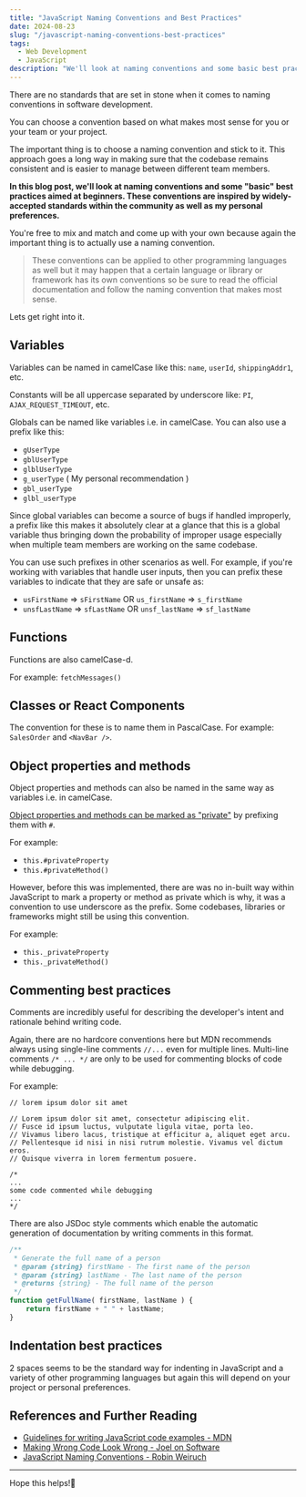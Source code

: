 ```yaml
---
title: "JavaScript Naming Conventions and Best Practices"
date: 2024-08-23
slug: "/javascript-naming-conventions-best-practices"
tags:
  - Web Development
  - JavaScript
description: "We'll look at naming conventions and some basic best practices aimed at beginners. These conventions are inspired by widely-accepted standards within the community as well as my personal preferences."
---
```


There are no standards that are set in stone when it comes to naming conventions in software development.

You can choose a convention based on what makes most sense for you or your team or your project. 

The important thing is to choose a naming convention and stick to it. This approach goes a long way in making sure that the codebase remains consistent and is easier to manage between different team members.

**In this blog post, we'll look at naming conventions and some "basic" best practices aimed at beginners. These conventions are inspired by widely-accepted standards within the community as well as my personal preferences.**

You're free to mix and match and come up with your own because again the important thing is to actually use a naming convention.

>These conventions can be applied to other programming languages as well but it may happen that a certain language or library or framework has its own conventions so be sure to read the official documentation and follow the naming convention that makes most sense.

Lets get right into it.

## Variables

Variables can be named in camelCase like this: `name`, `userId`, `shippingAddr1`, etc.

Constants will be all uppercase separated by underscore like: `PI`, `AJAX_REQUEST_TIMEOUT`, etc.

Globals can be named like variables i.e. in camelCase. You can also use a prefix like this:

- `gUserType` 
- `gblUserType`
- `glblUserType`
- `g_userType` ( My personal recommendation )
- `gbl_userType`
- `glbl_userType`  

Since global variables can become a source of bugs if handled improperly, a prefix like this makes it absolutely clear at a glance that this is a global variable thus bringing down the probability of improper usage especially when multiple team members are working on the same codebase.

You can use such prefixes in other scenarios as well. For example, if you're working with variables that handle user inputs, then you can prefix these variables to indicate that they are safe or unsafe as:

- `usFirstName` => `sFirstName` OR `us_firstName` => `s_firstName`
- `unsfLastName` => `sfLastName` OR `unsf_lastName` => `sf_lastName`

## Functions

Functions are also camelCase-d.

For example: `fetchMessages()`

## Classes or React Components

The convention for these is to name them in PascalCase. For example: `SalesOrder` and `<NavBar />`.

## Object properties and methods

Object properties and methods can also be named in the same way as variables i.e. in camelCase.

<a href="https://developer.mozilla.org/en-US/docs/Web/JavaScript/Reference/Classes/Private_properties" target="_blank">Object properties and methods can be marked as "private"</a> by prefixing them with `#`.

For example: 
- `this.#privateProperty` 
- `this.#privateMethod()`

However, before this was implemented, there are was no in-built way within JavaScript to mark a property or method as private which is why, it was a convention to use underscore as the prefix. Some codebases, libraries or frameworks might still be using this convention.

For example:
- `this._privateProperty`
- `this._privateMethod()`

## Commenting best practices

Comments are incredibly useful for describing the developer's intent and rationale behind writing code. 

Again, there are no hardcore conventions here but MDN recommends always using single-line comments `//...` even for multiple lines. Multi-line comments `/* ... */` are only to be used for commenting blocks of code while debugging.

For example:

```
// lorem ipsum dolor sit amet

// Lorem ipsum dolor sit amet, consectetur adipiscing elit. 
// Fusce id ipsum luctus, vulputate ligula vitae, porta leo. 
// Vivamus libero lacus, tristique at efficitur a, aliquet eget arcu. 
// Pellentesque id nisi in nisi rutrum molestie. Vivamus vel dictum eros. 
// Quisque viverra in lorem fermentum posuere.
 
/*
...
some code commented while debugging
...
*/
```

There are also JSDoc style comments which enable the automatic generation of documentation by writing comments in this format.

```js
/**
 * Generate the full name of a person
 * @param {string} firstName - The first name of the person 
 * @param {string} lastName - The last name of the person
 * @returns {string} - The full name of the person
 */
function getFullName( firstName, lastName ) {
    return firstName + " " + lastName;
}

```

## Indentation best practices

2 spaces seems to be the standard way for indenting in JavaScript and a variety of other programming languages but again this will depend on your project or personal preferences.

## References and Further Reading

- <a href="https://developer.mozilla.org/en-US/docs/MDN/Writing_guidelines/Writing_style_guide/Code_style_guide/JavaScript" target="_blank">Guidelines for writing JavaScript code examples - MDN</a>
- <a href="https://www.joelonsoftware.com/2005/05/11/making-wrong-code-look-wrong/" target="_blank">Making Wrong Code Look Wrong - Joel on Software</a>
- <a href="https://www.robinwieruch.de/javascript-naming-conventions/" target="_blank">JavaScript Naming Conventions - Robin Weiruch</a>

---

Hope this helps!🙏